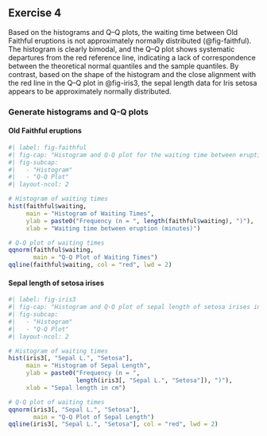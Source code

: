 ## Exercise 4

Based on the histograms and Q–Q plots, the waiting time between Old Faithful eruptions is not approximately normally distributed (@fig-faithful). The histogram is clearly bimodal, and the Q–Q plot shows systematic departures from the red reference line, indicating a lack of correspondence between the theoretical normal quantiles and the sample quantiles. By contrast, based on the shape of the histogram and the close alignment with the red line in the Q–Q plot in @fig-iris3, the sepal length data for Iris setosa appears to be approximately normally distributed.

### Generate histograms and Q-Q plots

#### Old Faithful eruptions

```r
#| label: fig-faithful
#| fig-cap: "Histogram and Q-Q plot for the waiting time between eruptions of the Old Faithful geyser in yellowstone national park, WY."
#| fig-subcap:
#|   - "Histogram"
#|   - "Q-Q Plot"
#| layout-ncol: 2

# Histogram of waiting times
hist(faithful$waiting,
     main = "Histogram of Waiting Times",
     ylab = paste0("Frequency (n = ", length(faithful$waiting), ")"),
     xlab = "Waiting time between eruption (minutes)")

# Q-Q plot of waiting times
qqnorm(faithful$waiting,
       main = "Q-Q Plot of Waiting Times")
qqline(faithful$waiting, col = "red", lwd = 2)
```

#### Sepal length of setosa irises
```r
#| label: fig-iris3
#| fig-cap: "Histogram and Q-Q plot of sepal length of setosa irises in cm."
#| fig-subcap:
#|   - "Histogram"
#|   - "Q-Q Plot"
#| layout-ncol: 2

# Histogram of waiting times
hist(iris3[, "Sepal L.", "Setosa"],
     main = "Histogram of Sepal Length",
     ylab = paste0("Frequency (n = ", 
                   length(iris3[, "Sepal L.", "Setosa"]), ")"),
     xlab = "Sepal length in cm")

# Q-Q plot of waiting times
qqnorm(iris3[, "Sepal L.", "Setosa"],
       main = "Q-Q Plot of Sepal Length")
qqline(iris3[, "Sepal L.", "Setosa"], col = "red", lwd = 2)
```